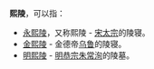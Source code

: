'''熙陵'''，可以指：

* [[永熙陵|永熙陵]]，又称熙陵 - [[宋太宗|宋太宗]]的陵寝。
* [[金熙陵|金熙陵]] - 金德帝[[乌鲁|乌鲁]]的陵寝。
* [[明熙陵|明熙陵]] - [[明恭宗|明恭宗]][[朱常洵|朱常洵]]的陵墓。

{{Disambig|Cat=二字墓葬建筑消歧义}}